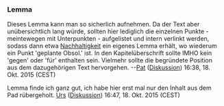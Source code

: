 === Lemma ===
Dieses Lemma kann man so sicherlich aufnehmen. Da der Text aber unübersichtlich lang würde, sollten hier lediglich die einzelnen Punkte - meintewegen mit Unterpunkten - aufgelistet und intern verlinkt werden, sodass dann etwa [[Nachhaltigkeit]] ein eigenes Lemma erhält, wo wiederum ein Punkt 'geplante Obsol.' ist. 
In den Kapitelüberschrift sollte IMHO kein 'gegen' oder 'für' enthalten sein. Vielmehr sollte die begründete Position aus dem dazugehörigen Text hervorgehen.
--[[Benutzer:Pat|Pat]] ([[Benutzer Diskussion:Pat|Diskussion]]) 16:38, 18. Okt. 2015 (CEST)


Lemma finde ich ganz gut, ich habe hier erst mal nur den Inhalt aus dem Pad rübergeholt. [[Benutzer:Urs|Urs]] ([[Benutzer Diskussion:Urs|Diskussion]]) 16:47, 18. Okt. 2015 (CEST)